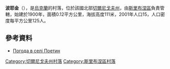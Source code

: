 {{coord|50|38|0|N|32|52|25|E|scale:100000|display=title}}

'''波耶金'''（{{lang-uk|Поетин}}），是[[烏克蘭|烏克蘭]]的村落，位於該國北部[[切爾尼戈夫州|切爾尼戈夫州]]，由[[斯里布涅區|斯里布涅區]]負責管轄，始建於1900年，面積0.12平方公里，海拔高度111米，2001年人口15，人口密度每平方公里125人。

==參考資料==
* [http://weather.in.ua/ua/chernigovskaja/21025 Погода в селі Поетин] {{Wayback|url=http://weather.in.ua/ua/chernigovskaja/21025 |date=20111220135702 }}

[[Category:切爾尼戈夫州村落|Category:切爾尼戈夫州村落]]
[[Category:斯里布涅區村落|Category:斯里布涅區村落]]


{{Chernihiv-geo-stub}}
